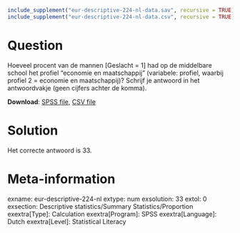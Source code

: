 ```{r, echo = FALSE, results = "hide"}
include_supplement("eur-descriptive-224-nl-data.sav", recursive = TRUE)
include_supplement("eur-descriptive-224-nl-data.csv", recursive = TRUE)
```

Question
========
Hoeveel procent van de mannen [Geslacht = 1] had op de middelbare school het profiel "economie en maatschappij" (variabele: profiel, waarbij profiel 2 = economie en maatschappij)? Schrijf je antwoord in het antwoordvakje (geen cijfers achter de komma).

**Download**: [SPSS file](eur-descriptive-224-nl-data.sav), [CSV file](eur-descriptive-224-nl-data.csv)


Solution
========
Het correcte antwoord is 33.


Meta-information
================
exname: eur-descriptive-224-nl
extype: num
exsolution: 33
extol: 0
exsection: Descriptive statistics/Summary Statistics/Proportion
exextra[Type]: Calculation
exextra[Program]: SPSS
exextra[Language]: Dutch
exextra[Level]: Statistical Literacy
